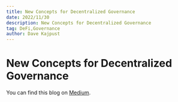 ```yaml
---
title: New Concepts for Decentralized Governance
date: 2022/11/30
description: New Concepts for Decentralized Governance
tag: DeFi,Governance
author: Dave Kajpust
---
```


# New Concepts for Decentralized Governance

You can find this blog on [Medium](https://medium.com/photonfinance/decentralized-governance-principles-and-new-designs-464ee17f2256).